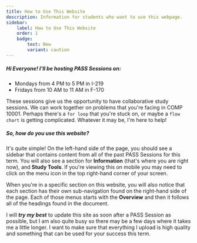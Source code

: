 ```yaml
---
title: How to Use This Website
description: Information for students who want to use this webpage.
sidebar:
    label: How to Use This Website
    order: 1
    badge:
        text: New
        variant: caution
---
```


##### Hi Everyone! I'll be hosting PASS Sessions on:
<ul>
    <li>Mondays from 4 PM to 5 PM in I-219</li>
    <li>Fridays from 10 AM to 11 AM in F-170</li>
</ul>

These sessions give us the opportunity to have collaborative study sessions. We can work together on 
problems that you're facing in COMP 10001. Perhaps there's a <code>for loop</code> that you're stuck on,
or maybe a <code>flow chart</code> is getting complicated. Whatever it may be, I'm here to help!

##### So, **how do you use this website?**

It's quite simple! On the left-hand side of the page, you should see a sidebar that contains content from
all of the past PASS Sessions for this term. You will also see a section for **Information** (that's where you
are right now), and **Study Tools**. If you're viewing this on mobile you may need to click on the menu icon in 
the top right-hand corner of your screen.

When you're in a specific section on this website, you will also notice that each section has their own sub-navigation
found on the right-hand side of the page. Each of those menus starts with the **Overview** and then it follows all
of the headings found in the document. 

I will ***try my best*** to update this site as soon after a PASS Session as possible, but I am also quite busy so 
there may be a few days where it takes me a little longer. I want to make sure that everything I upload is high
quality and something that can be used for your success this term.